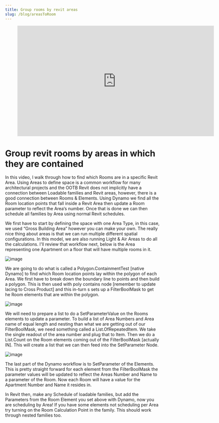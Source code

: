 ```yaml
---
title: Group rooms by revit areas
slug: /blog/areasToRoom
---
```


<figure class="video_container">
  <iframe title="vimeo-player" src="https://player.vimeo.com/video/124577440" width="640" height="360" frameborder="0" allowfullscreen></iframe>
</figure>

# Group revit rooms by areas in which they are contained
In this video, I walk through how to find which Rooms are in a specific Revit Area. Using Areas to define space is a common workflow for many architectural projects and the OOTB Revit does not implicitly have a connection between Loadable families and Revit areas, however, there is a good connection between Rooms & Elements. Using Dynamo we find all the Room location points that fall inside a Revit Area then update a Room parameter to reflect the Area‘s number. Once that is done we can then schedule all families by Area using normal Revit schedules.

We first have to start by defining the space with one Area Type, in this case, we used “Gross Building Area” however you can make your own. The really nice thing about areas is that we can run multiple different spatial configurations. In this model, we are also running Light & Air Areas to do all the calculations. I'll review that workflow next, below is the Area representing one Apartment on a floor that will have multiple rooms in it.

![image](/images/roomInAreaPlan.jpg)

We are going to do what is called a Polygon.ContainmentTest [native Dynamo] to find which Room location points lay within the polygon of each Area. We first have to break down the boundary line to points and then build a polygon. This is then used with poly contains node [remember to update lacing to Cross Product] and this in-turn s sets up a FilterBoolMask to get he Room elements that are within the polygon.

![image](/images/roomInAreaGrouping.gif)

We will need to prepare a list to do a SetParameterValue on the Rooms elements to update a parameter. To build a list of Area Numbers and Area name of equal length and nesting than what we are getting out of our FilterBoolMask, we need something called a List.OfRepeatedItem. We take the single readout of the area number and plug that to Item. Then we do a List.Count on the Room elements coming out of the FilterBoolMask [actually IN]. This will create a list that we can then feed into the SetParameter Node.

![image](/images/roomInArea.jpg)

The last part of the Dynamo workflow is to SetParameter of the Elements. This is pretty straight forward for each element from the FilterBoolMask the parameter values will be updated to reflect the Areas Number and Name to a parameter of the Room. Now each Room will have a value for the Apartment Number and Name it resides in.


In Revit then, make any Schedule of loadable families, but add the Parameters from the Room Element you set above with Dynamo, now you are scheduling by Area! If you have some elements not scheduling per Area try turning on the Room Calculation Point in the family.  This should work through nested families too.
